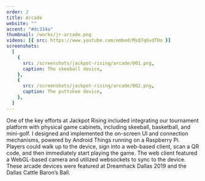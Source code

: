 ```yaml
---
order: 2
title: Arcade
website: ""
accent: "#dc334a"
thumbnail: /works/jr-arcade.png
videos: [{ src: https://www.youtube.com/embed/MsQ7q6vdTOo }]
screenshots:
  [
    {
      src: /screenshots/jackpot-rising/arcade/001.png,
      caption: The skeeball device,
    },
    {
      src: /screenshots/jackpot-rising/arcade/002.png,
      caption: The puttskee device,
    },
  ]
---
```



One of the key efforts at Jackpot Rising included integrating our tournament platform with physical game cabinets, including skeeball, basketball, and mini-golf. I designed and implemented the on-screen UI and connection mechanisms, powered by Android Things running on a Raspberry Pi. Players could walk up to the device, sign into a web-based client, scan a QR code, and then immediately start playing the game. The web client featured a WebGL-based camera and utilized websockets to sync to the device. These arcade devices were featured at Dreamhack Dallas 2019 and the Dallas Cattle Baron’s Ball.
